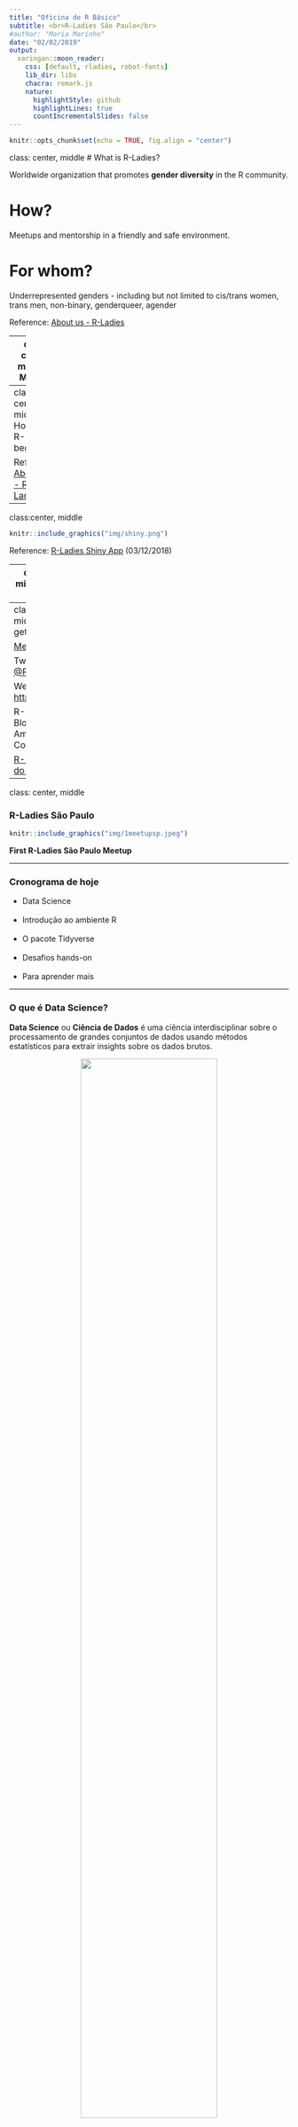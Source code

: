 ```yaml
---
title: "Oficina de R Básico"
subtitle: <br>R-Ladies São Paulo</br>
#author: "Maria Marinho"
date: "02/02/2019"
output:
  xaringan::moon_reader: 
    css: [default, rladies, robot-fonts]
    lib_dir: libs
    chacra: remark.js
    nature:
      highlightStyle: github
      highlightLines: true
      countIncrementalSlides: false
---
```

```r

knitr::opts_chunk$set(echo = TRUE, fig.align = "center")
```


class:  center, middle
# What is R-Ladies?

Worldwide organization that  promotes **gender diversity** in the R community. 

# How?

Meetups and mentorship in a friendly and safe environment. 


# For whom?
Underrepresented genders - including but not limited to cis/trans women, trans men, non-binary, genderqueer, agender


Reference: [About us - R-Ladies](https://rladies.org/about-us/)

---
class:   center, middle
# Mission 

As a diversity initiative, the mission of R-Ladies is to achieve proportionate representation by encouraging, inspiring, and empowering people of genders currently underrepresented in the R community.


Reference: [About us - R-Ladies](https://rladies.org/about-us/)


---
class:   center, middle
# How did R-Ladies begin?
```r
knitr::include_graphics("img/gabriela.jpeg")
```
**[Gabriela de Queiroz](https://github.com/gdequeiroz)** founded R-Ladies on **October 1, 2012**. She wanted to give back to the community after going to several meetups and learning a lot for free.  The first meetup was placed in **San Francisco, California (United States)**. In the following years more R-Ladies chapters started around the globe. 

Reference: [About us - R-Ladies](https://rladies.org/about-us/history/)

---
class:center, middle

```r
knitr::include_graphics("img/shiny.png")
```


Reference: [R-Ladies Shiny App](https://gqueiroz.shinyapps.io/rshinylady/)  (03/12/2018)

---
class:   center, middle
# Code of conduct

R-Ladies is dedicated to providing a harassment-free experience for everyone. We do not tolerate harassment of participants in any form.


[R-Ladies Code of Conduct](https://rladies.org/code-of-conduct/)


---
class:  center, middle
# How to get involved

[Meetup](https://www.meetup.com/pt-BR/R-Ladies-Sao-Paulo)

Twitter: [@RLadiesGlobal](https://twitter.com/rladiesglobal)

Website: [https://rladies.org/](https://rladies.org/)

R-Ladies LATAM Blog (Latin America) - Comming soon!


[R-Ladies - How do get involved](https://rladies.org/about-us/help/)

---
class:   center, middle

### R-Ladies São Paulo


```r
knitr::include_graphics("img/1meetupsp.jpeg")
```
**First R-Ladies São Paulo Meetup**


---

### Cronograma de hoje

- Data Science <br></br>
- Introdução ao ambiente R <br></br>
- O pacote Tidyverse <br></br>
- Desafios hands-on <br></br>
- Para aprender mais

---

### O que é Data Science?

**Data Science** ou **Ciência de Dados** é uma ciência interdisciplinar sobre o processamento de grandes conjuntos de dados usando métodos estatísticos para extrair insights sobre os dados brutos.

<center><img src="img/data-science.jpg" style="width: 70%"></center>

---

### Ciclo da Ciência de Dados

<center><img src="img/process.png"></center>

<br></br>
<br></br>
<br></br>

######Fonte: [R For Data Science](https://r4ds.had.co.nz/introduction.html)

---

class: middle

### Ciência de Dados

<img src="img/slide_dsgo.png">

######Fonte: slide do Randy Lao na Conferência Data Science Go 2018

---
## O que é o R?

> R is a free software environment for statistical computing and graphics. (https://www.r-project.org/)

> R é um ambiente de software livre para computação estatística e gráficos.


* O R é open-source;

* Muito usado por cientistas de dados, estatísticos e pesquisadores.


```r
knitr::include_graphics("img/Rlogo.png")
```
---

### Por que usar o R?

- É uma linguagem de programação para análise de dados <br></br>
- É open source <br></br>
- Possui uma comunidade ativa de desenvolvedores <br></br>
- É flexível, permitindo desenvolver funções e pacotes para facilitar o trabalho <br></br>
- Está disponível em diferentes plataformas: Windows, Linux e Mac

---

class: center, middle
# R Básico

---

### Instalação R e R Studio

Escolha a versão para o seu sistema operacional
- [Instalação do R](https://cloud.r-project.org) <br></br>
- [Instalação do R Studio](https://www.rstudio.com/products/rstudio/download/#download)

---

### RStudio

**RStudio** é o IDE da Linguagem R, ou seja, o ambiente que utilizamos para editar e executar os códigos em R.

Tem quatro áreas, conforme a figura abaixo:

<img src="img/RStudio_screen.png">

---

### Help!

- Pedir ajuda: **help**(nome_da_funcao) ou **?**nome_da_funcao.

```r
help(sum)
?sum
```

- Se a dúvida permanecer, procure no Stack OverFlow, Google.
  - E se ainda tiver dúvidas, pergunte para a comunidade (há grupos no Telegram e outras redes sociais).

---

### Pacotes no R

**Pacotes** são coleções de funções, dados e documentação que estendem as capacidades do R básico.

Eles precisam ser instalados e carregados.

<center><img src="img/icon-packages.jpg" style="width: 45%"></center>

---

### Instalação de Pacotes:

- Via CRAN: install.packages("nome-do-pacote").

```r
install.packages("tidyverse")
```

- Via Github: devtools::install_github("nome-do-repo/nome-do-pacote").

```r
devtools::install_github("tidyverse/dplyr")
```


### Carregar pacotes:

- library(nome-do-pacote)

```r
library(tidyverse)
```

---

### Dicas sobre Pacotes

1. Você só precisa instalar o pacote uma vez, mas precisa carregá-lo sempre que começar uma nova sessão;

2. Para instalar o pacote use as aspas;  

3. Para carregar o pacote, **não** utilize as aspas.

---

### RMarkdown

No R é possível criar documentos que podem, por exemplo, explicar os dados em textos e também apresentar os códigos e os resultados destes. Tudo em um só lugar.

**RMarkdown** é um documento que contém textos e códigos em R. 

O trecho de código do RMarkdown é chamado de **chunk**.

Atalho para criar um chunck: CTRL + ALT + I

---

### Atalhos importantes

Os atalhos facilitam. Veja os principais:<br></br>

- CTRL + ENTER: roda a linha selecionada no script.<br></br>
- ALT + **-**: (<-) sinal de atribuição.<br></br>
- CTRL + SHIFT + M: (%>%) operador pipe.<br></br>
- CTRL + ALT + I: cria um chunk do RMarkdown.

---

### R como calculadora

```r
2 + 5    # adição
9 - 4    # subtração
5 * 2    # multiplicação
7 / 5    # divisão
```

---

### R como calculadora

```r
9 %% 4   # resto da divisão de 9 por 4
7 %/% 4  # parte inteira da divisão de 4 por 3
8 ^ 2    # potenciação
sqrt(1024) # radiciação

```

A ordem matemática das operações também vale no R.

---

### Nomes de objetos e variáveis

- Os nomes devem começar com uma letra. Podem conter letras, números, _ e .<br></br>
- Recomendação do autor do livro R For Data Science: **usar_snake_case**, ou seja, palavras escritas em minúsculo separadas pelo underscore (_).<br></br>
- O R é *case sensitive*, isto é, faz a diferenciação entre as letras minúsculas e maiúsculas. Portanto, um objeto chamado *teste* é diferente de um outro objeto chamado *Teste*.


---

### Criando objetos no R

- Para atribuir um valor a um objeto no R, utilizamos o operador **<-**  <br></br>
- O atalho ALT + **-** gera o operador **<-** <br></br>
- Todas as declarações R onde são criados objetos atribuindo valores a eles, tem a mesma forma:  

<center><b>nome_do_objeto <- valor<b></center>

---

#### Exemplos de objetos e atribuição de valores

```r
nome_empregado <- "Tom Cruise de Souza e Silva"
nome_empregado
horas_trabalhadas <- 160
horas_trabalhadas
salario <- 3984.23
salario
ativo <- TRUE
ativo
```

---

### Classes Básicas ou Atômicas do R

- **Character**: texto <br></br>
- **Integer**: números inteiros <br></br>
- **Numeric**: números racionais <br></br>
- **Complex**: números complexos (raramente usados para Análise de Dados) <br></br>
- **Logical**: TRUE, FALSE ou NA <br></br>
- **Factor**: variavéis categóricas

---

#### Exemplos: character

```r
"escola"
"2019"
"I love pinschers."
```

---

#### Exemplos: integer

```r
10L #Um número inteiro pode ser representado acompanhado de um L
2019L
```

---

#### Exemplos: numeric

```r
10
2019
5.44
```

---
#### Exemplos: complex
```r
4 + 9i
```

---

#### Exemplos: logical
```r
TRUE
FALSE
```

---

#### Exemplos: factor


```r
escolaridade <- c("Médio", "Superior", "Fundamental", "Fundamental", "Médio")
fator <- as.factor(escolaridade)
fator
```


<br></br>

A função as.factor() criou um objeto do tipo factor.

Na linha *Levels* aparecem os rótulos do fator.

Essa classe de dados pode ser trabalhada com o pacote **forcats**.

---

#### Função class: 

A função **class** mostra a classe de um objeto.

```r
nome_filme <- "Bohemian Rhapsody"
class(nome_filme)
ano_inteiro <- 2018L
class(ano_inteiro)
ano <- 2018
class(ano)
```

---

#### Função class

```r
motor <- 1.5
class(motor)
passou_enem <- TRUE
class(passou_enem)
```
---

### Tipos de objetos:

- **Vector**: armazena elementos de mesma classe. <br></br>   
- **Matrix**: vetores de duas dimensões que armazenam elementos de mesma classe. <br></br>
- **List**: tipo especial de vetor que aceita elementos de classes diferentes. <br></br>
- **Data.frame**: são tabelas de dados com linhas e colunas, como uma tabela do Excel. Como são listas, essas colunas podem ser de classes diferentes.

---

#### Exemplo: Vector

A função c() cria um vetor.
```r
semestre1 <- c("janeiro", "fevereiro", "março", "abril", "maio", "junho")
notas_alunos <- c(5, 6.5, 10, 0.5, 2.75, 3, 9)
```

É possível realizar operações com vetores.

```r
vetor1 <- 1:5
vetor1 / 5   #Objeto vetor1 dividido por 5
```

```r
vetor2 <- 6:10
vetor1 * vetor2
```

---

#### Exemplo: Matrix

A função matrix() cria uma matriz.
```r
primeira_matriz <- matrix(1:8, nrow = 2, ncol = 4)
primeira_matriz
```

A funçăo dim() retorna a dimensăo do objeto (linha e coluna).
```r
dim(primeira_matriz)
```

---

#### Exemplo: List

A função list() cria uma lista.
```r
wizards <- list("Harry Potter", 18, TRUE, c("Hermione Granger", "Rony Weasley"))
class(wizards)
```

A função is.list() verifica se o objeto é ou não uma lista.

```r
harry_friends <- c("Hermione Granger", "Rony Weasley")
class(harry_friends)
is.list(harry_friends)
```

---

#### Exemplo: Data.frame


A função head() mostra as primeiras 6 linhas do dataframe.
```r
df <- starwars

head(df)
```

**Tibble** é uma releitura moderna do data.frame.

---

#### Funções úteis para trabalhar com dataframes

- tail(): mostra as últimas 6 linhas.

- names(): mostra os nomes das colunas.

- glimpse(): mostra várias informações sobre o Tibble, como o número de observações (linhas) e variáveis (colunas), o nome das colunas e o tipo delas.

---

### Conversão de classes: 

Podemos forçar um objeto a ser de uma classe específica com as funções:  
- as.character() <br></br>
- as.numeric() <br></br>
- as.integer() <br></br>
- as.logical() <br></br>

---

#### Exemplo de conversão de classes

```r
vetor <- 0:9
vetor
class(vetor)

vetor_numeric <- as.numeric(vetor)
vetor_numeric
class(vetor_numeric)
```

---

#### Exemplo de conversão de classes

```r
vetor_character <- as.character(vetor)
vetor_character
class(vetor_character)


vetor_logical <- as.logical(vetor)
vetor_logical
class(vetor_logical)
```

---

### Operadores Lógicos

- Igual a: **==** <br></br>
- Diferente de: **!=** <br></br>
- Maior que: **>** <br></br>
- Maior ou igual: **>=** <br></br>
- Menor que: **<** <br></br>
- Menor ou igual: **<=** <br></br>
- Negação: **!** <br></br>
- E: **&** <br></br>
- OU: **|** <br></br>

---

### NA

Uma característica importante do R que pode dificultar a comparação são os valores ausentes ou **NAs** (não disponíveis). 

**NA** representa um valor desconhecido. 

---

### NA

Quase qualquer operação envolvendo um valor desconhecido também será desconhecido:

```r
NA > 10
10 == NA
NA + 10
NA / 2
```

---

### NA

E o mais confuso:

```r
NA == NA
```

<br></br>

**is.na()** é a função que testa se um objeto é NA.

---

### Estrutura Condicional: IF

```r
mes <- "Novembro"

if(mes == "Novembro") {         
  print("O Natal é mês que vem!") # mostra essa mensagem.
}
```
---

### Estrutura Condicional: IF e ELSE

```r
mes <- "Dezembro"

if(mes == "Novembro") {  
  
  print("O Natal é mês que vem!") # mostra essa mensagem.
  
} else if(mes == "Dezembro") {
  
  print("O Natal chegou!") # mostra essa mensagem.
}
```

---

### Estrutura de Repetição: FOR

Imprime os 10 primeiros nomes dos personagens da base starwars usando o laço for.
```r
df <- starwars

lista_personagens <- head(df$name, 10)

for(i in seq_along(lista_personagens)) {
  print(lista_personagens[i])
}
```

---

class: center, middle
# Tidyverse

---

### O Tidyverse

É uma coleção de pacotes R projetados para a ciência de dados. Todos os pacotes compartilham uma mesma filosofia de desenvolvimento, sintaxe e estruturas de dados.

<center><img src="img/Tidyverse_packages.png"style="width: 90%"></center>

---

### Pacotes do Tidyverse

- **ggplot2**: cria gráficos <br></br>
- **dplyr**: manipulação de dados <br></br>
- **tidyr**: arruma os dados <br></br>
- **readr**: leitura dos dados <br></br>
- **purrr**: ferramentas para programação funcional, trabalha com funções e vetores <br></br>
- **tibble**: dataframes moderno, mais simples de manipular <br></br>
- **magrittr**: facilita a escrita e leitura do código <br></br>
- **stringr**: trabalha com strings <br></br>
- **forcats**: trabalha com fatores <br></br>
- **lubridate**: trabalha com datas

---

### dplyr

A ideia do pacote **dplyr** é tornar a manipulação de dados explícita utilizando verbos que indicam a ação a ser realizada. 

O encadeamento dos verbos com o banco de dados é realizado com o operador **pipe**: **%>%**

O dplyr foi desenhado para trabalhar com o operator pipe **%>%** do pacote magritrr.

---

### Os 6 verbos do dplyr 

- **filter**(): seleciona linhas <br></br>
- **arrange**(): ordena de acordo com uma ou mais colunas <br></br>
- **select**(): seleciona colunas <br></br>
- **mutate**(): cria/modifica colunas <br></br>
- **summarise**(): sumariza/agrega colunas <br></br>
- **group_by**(): agrupa colunas

---

### O operador %>%, o Pipe

Imagine uma receita que tenha as instruções: junte os ingredientes, misture e leve ao forno. Na forma usual do R, essas instruções provavelmente seriam assim:


**forno(misture(junte(ingredientes)))**


Dessa forma temos que pensar “de dentro para fora”. O primeiro comando que lemos é forno, sendo que essa é a última operação que será realizada.

Com o operador pipe seria algo assim:


**ingredientes %>% junte %>% misture %>% forno**


É mais intuitivo!
  
---

### O operador %>%, o Pipe

Para ficar mais fácil: pense no Pipe %>% como um operador que efetua as operações à direita nos valores que estão à esquerda.

Ou ainda, o operador %>%  passa o que está à esquerda como argumento para a operação da direita.

**Atalho**: CTRL + SHIFT + M

---

### Importação de arquivos

Pacote **readr**: funções para ler arquivos texto
- read_csv
- read_csv2
- read_delim
- read_log
- read_rds

Pacote **readxl**: função para ler arquivo Excel  
- read_excel

Pacote **haven**: funções para ler outros softwares estatísticos

- read_sas
- read_spss
- read_stata

---

### E lá vamos nós!

<center><img src="img/S5e27_T.V._typing.gif"></center> 

---

### Instruções

- Abrir o RStudio da sua máquina <br></br>
- Fazer o download da pasta: github.com/xxxx/xxxx <br></br>
- Descompactar na pasta Documentos <br></br>
- Abrir o arquivo oficina_R_basico.Rproj <br></br>
- Abrir um novo R script (file, new file, R script)

---

### Importação de arquivos

```r
library(tidyverse)

# Uma outra opção é carregar somente o(s) pacote(s) que irá utilizar.
#library(dplyr)

# Importa o arquivo csv para o objeto df_titanic
df_titanic <- read_csv("data/titanic.csv")

```

---

### View e glimpse

- Para visualizar um objeto: **View**(nome-do-objeto)

- **glimpse()**: mostra informações como o número de observações (linhas) e variáveis (colunas), o nome das colunas, o tipo delas e os primeiros dados de cada coluna.

```r
df_titanic %>% glimpse()
```

---

### filter

Selecionar linhas da base de dados.

```r
# Seleciona os sobreviventes.
df_titanic %>% filter(sobreviveu == "sim")
```

**Tibble** é uma releitura moderna do data.frame.

---

### filter

```r
# Cria um objeto e atribui a ele as linhas com os sobreviventes.
sobreviventes <- df_titanic %>% filter(sobreviveu == "sim")



# Crianças com menos de 12 anos que sobreviveram.
criancas_sobreviventes <- df_titanic %>% filter(sobreviveu == "sim" & idade < 12)



# Embarque realizado nos locais: Southampton ou Queenstow.
embarque <- df_titanic %>% filter(embarque == "Southampton" |
                                  embarque == "Queenstow")
      
                                                                

# A instrução acima pode ser reescrita com o operador %in%:
embarque <- df_titanic %>% filter(embarque %in% c("Southampton", "Queenstow"))

```

---

### filter

```r
# Pessoas sem informação de local de embarque.
# is.na() - função que retorna TRUE se o valor for NA e FALSE se não for.
sem_embarque <- df_titanic %>% filter(is.na(embarque))



# Pessoas que tem "Elizabeth" em qualquer posição do campo nome.
# str_detect - função que retorna TRUE se detectou o valor dado e 
# FALSE, caso não tenha encontrado.
nome <- df_titanic %>% filter(str_detect(nome, "Elizabeth"))
```

---

### Desafio 1

1) Criar um objeto chamado passageiras que seleciona somente as passageiras.

2) Criar um objeto chamado criancas_Cherbourg que seleciona as crianças com menos de 12 anos que embarcaram na cidade de Cherbourg.

---

### arrange

Ordenar as linhas da base de dados conforme uma ou mais variáveis.

```r
# Ordena por ordem crescente da coluna nome.
passageiros_ordenados <- df_titanic %>% arrange(nome)
passageiros_ordenados
```

---

### arrange 

É possível ordenar na ordem descrescente e também por mais de uma variável.

```r
# Ordena por ordem decrescente de idade e por ordem crescente de nome.
passageiros_ordenados <- df_titanic %>% arrange(desc(idade), nome)
passageiros_ordenados
```

---

### filter & arrange

```r
# Filtra os sobreviventes homens e ordena por classe.
df_titanic  %>% 
  filter(sexo == "masculino" & sobreviveu == "sim") %>% 
  arrange(classe)
```

---

### Desafio 2

1) Ordenar os passageiros por ordem decrescente de classe e nomeie o objeto.

2) Ordenar somente as passageiras por ordem de idade e dê um nome para o objeto.

---

### select

Selecionar colunas (variáveis) da base de dados.

```r
# Seleciona as colunas indicadas.
df_titanic %>% select(nome, idade, classe, embarque)
```

---

### select

O select tem várias funções úteis, como por exemplo:

- **starts_with**("cla"): seleciona colunas que começam com "cla" <br></br>
- **ends_with**("ifa"): seleciona colunas que terminam com "ifa" <br></br>
- **contains**("ssa"): seleciona colunas que contêm "ssa" <br></br>

---

### select

```r
# Seleciona as colunas que começam com "id".
df_titanic %>%  select(starts_with("id"))
```

---

### select

Ao inserir o caracter **-** na frente da coluna, você estará excluindo as colunas da seleção.

```r
df_titanic %>%  select(-id_passageiro, -nome)
```

---

### Desafio 3


1) Criar um objeto para salvar o resultado com as colunas nome, tarifa e classe.

2) Mostrar uma tabela com as tarifas maiores que 50 por ordem decrescente de tarifa e ordem crescente de classe. A tabela não deverá conter os campos irmaos_conjuge, pais_criancas e passagem.

---

### mutate

Criar ou modificar colunas de uma base de dados.

Supondo que o valor da tarifa no dataset está em libras, e que 1£ = R$ 4.93, vamos descobrir qual é o valor das tarifas em reais.

```r
# Altera a coluna tarifa para o valor da tarifa em reais.
tarifa_conversao <- df_titanic %>% mutate(tarifa = tarifa * 4.93)



# Retorna a coluna tarifa para o valor da época.
tarifa_conversao <- df_titanic %>% mutate(tarifa = tarifa / 4.93)
```

---

### mutate

```r
# Cria no dataset uma nova variável chamada tarifa_reais.
tarifa_conversao <- df_titanic %>% mutate(tarifa_real = tarifa * 4.93)
tarifa_conversao
```

---

### Desafio 4

Criar uma tabela com um novo campo que contenha a tarifa em dólar seguindo essa cotação: 1£ = $ 1.31.
Classifique por ordem decrescente de tarifa.

---

### summarize

Sumariza colunas da base de dados, ou seja, resume os valores das colunas em um só valor,
podendo ser a média, mediana, min, max, etc.

```r
# Calcula a média da variável idade
# na.rm = TRUE remove os NAs
df_titanic %>% summarize(mean(idade, na.rm=TRUE))

```

---

### summarize

```r
# Calcula: número de mulheres, mediana geral da tarifa e número de passageiros.
# No caso abaixo a função sum() retorna o número de mulheres. 
# A função n() mostra o número de linhas (em cada grupo) e 
# costuma ser bastante usada com o summarize.
df_titanic %>% 
  summarize(
    mulheres = sum(sexo == "feminino", na.rm = TRUE),
    mediana_tarifa = median(tarifa, na.rm = TRUE),
    num_passageiros = n()
)
```

---

### summarize

```r
# Filtra os passageiros homens e calcula a mediana da tarifa.
df_titanic %>% 
  filter(sexo == "masculino") %>% 
  summarize(
    mediana_tarifa = median(tarifa, na.rm = TRUE)
)
```

---

### Desafio 5

1) Calcular a média da tarifa.

2) Filtrar as passageiras mulheres e calcular a mediana da tarifa. 

---

### group_by + summarize

Agrupa as colunas de uma base de dados. 

O group_by é bastante utilizado com o summarize.

```r
# Agrupa pela variável sobreviveu e calcula
# o número de passageiros por grupo (sim/nao).
df_titanic %>% 
  group_by(sobreviveu) %>% 
  summarize(num_passageiros = n())
```

---

### group_by + summarize 
  
```r
# Agrupa pelo local de embarque e calcula a mediana da tarifa de cada grupo.
df_titanic %>% 
  group_by(embarque) %>% 
  summarize(mediana_tarifa = median(tarifa, na.rm = TRUE))
```

---

### Desafios 6

1) Criar uma tabela com a quantidade de pessoas por classe.

2) Criar uma tabela com a mediana da tarifa por sexo.

---

### Join

Com o **dplyr** também é possível fazer joins.

<center><img src= "img/dplyr_join.png" style="width: 43%"></center>

[Fonte: @yutannihilation](https://twitter.com/yutannihilation/status/551572539697143808)

---

### ggplot2 - o pacote dos gráficos

<img src= "img/ggplot_masterlist_23.png" style="width: 54%">
<img src= "img/ggplot_masterlist_49.png" style="width: 54%">

[Fonte: r-statistics.co](http://r-statistics.co/Top50-Ggplot2-Visualizations-MasterList-R-Code.html)

---

### Para aprender mais

- [Livro R for Data Science](https://r4ds.had.co.nz) <br></br>
- [Material do Curso-R](https://www.curso-r.com/material/) <br></br>
- [Site do Tidyverse](- https://www.tidyverse.org) <br></br>
- [R-Bloggers](https://www.r-bloggers.com) <br></br>

---

### Referências

- https://r4ds.had.co.nz
- https://www.curso-r.com/material/
- https://www.tidyverse.org
- http://brunaw.com/slides/rladies-sp/13-08-2018/meetup.html#1
- https://bookdown.org/wevsena/curso_r_tce/curso_r_tce.html
- https://rstudio-pubs-static.s3.amazonaws.com/279878_c7634fb5fe9e40b7abc7c35aa724a2a0.html
- https://analisereal.com/tag/introducao-a-analise-de-dados-com-o-r-2/
- http://r-statistics.co/Top50-Ggplot2-Visualizations-MasterList-R-Code.html

A apresentação foi feita em [xaringan](https://github.com/yihui/xaringan), um pacote do R! :)

---

class: middle
<center><img src="img/if_you_want_to_go_fast_go_alone.jpg" style="width: 50%"></center>

---

class: middle

### Muito obrigada!

R-Ladies São Paulo
